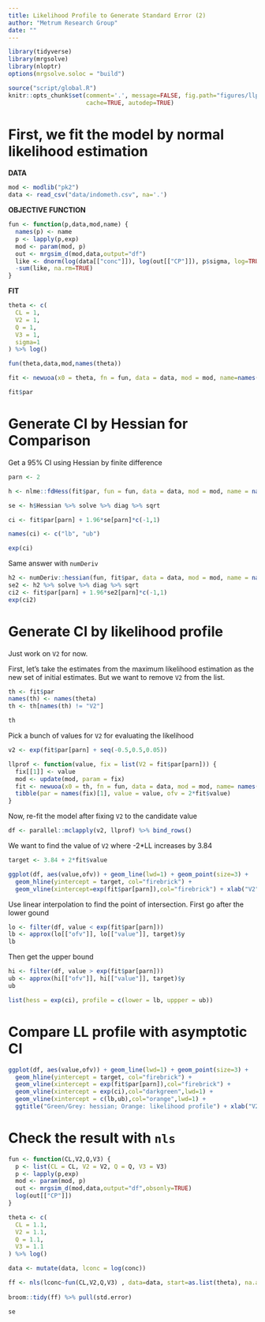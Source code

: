 ```yaml
---
title: Likelihood Profile to Generate Standard Error (2)
author: "Metrum Research Group"
date: ""
---
```


```r
library(tidyverse)
library(mrgsolve)
library(nloptr)
options(mrgsolve.soloc = "build")
```


```r
source("script/global.R")
knitr::opts_chunk$set(comment='.', message=FALSE, fig.path="figures/llp_closed-", 
                      cache=TRUE, autodep=TRUE)
```



# First, we fit the model by normal likelihood estimation

__DATA__

```r
mod <- modlib("pk2")
data <- read_csv("data/indometh.csv", na='.') 
```

__OBJECTIVE FUNCTION__
```r
fun <- function(p,data,mod,name) {
  names(p) <- name
  p <- lapply(p,exp)
  mod <- param(mod, p)
  out <- mrgsim_d(mod,data,output="df")
  like <- dnorm(log(data[["conc"]]), log(out[["CP"]]), p$sigma, log=TRUE)
  -sum(like, na.rm=TRUE)
}
```

__FIT__
```r
theta <- c(
  CL = 1, 
  V2 = 1, 
  Q = 1, 
  V3 = 1,
  sigma=1
) %>% log()

fun(theta,data,mod,names(theta))

fit <- newuoa(x0 = theta, fn = fun, data = data, mod = mod, name=names(theta))

fit$par
```


# Generate CI by Hessian for Comparison

Get a 95% CI using Hessian by finite difference

```r
parn <- 2

h <- nlme::fdHess(fit$par, fun = fun, data = data, mod = mod, name = names(theta))

se <- h$Hessian %>% solve %>% diag %>% sqrt 

ci <- fit$par[parn] + 1.96*se[parn]*c(-1,1)

names(ci) <- c("lb", "ub")

exp(ci)
```

Same answer with `numDeriv`

```r
h2 <- numDeriv::hessian(fun, fit$par, data = data, mod = mod, name = names(theta))
se2 <- h2 %>% solve %>% diag %>% sqrt
ci2 <- fit$par[parn] + 1.96*se2[parn]*c(-1,1)
exp(ci2)
```


# Generate CI by likelihood profile

Just work on `V2` for now.


First, let's take the estimates from the maximum likelihood estimation
as the new set of initial estimates. But we want to remove `V2` from the list.

```r
th <- fit$par
names(th) <- names(theta)
th <- th[names(th) != "V2"]

th
```

Pick a bunch of values for `V2` for evaluating the likelihood

```r
v2 <- exp(fit$par[parn] + seq(-0.5,0.5,0.05))

llprof <- function(value, fix = list(V2 = fit$par[parn])) {
  fix[[1]] <- value
  mod <- update(mod, param = fix)
  fit <- newuoa(x0 = th, fn = fun, data = data, mod = mod, name= names(th))
  tibble(par = names(fix)[1], value = value, ofv = 2*fit$value)
}
```

Now, re-fit the model after fixing `V2` to the candidate value

```r
df <- parallel::mclapply(v2, llprof) %>% bind_rows()
```

We want to find the value of `V2` where -2*LL increases by 3.84
```r
target <- 3.84 + 2*fit$value

ggplot(df, aes(value,ofv)) + geom_line(lwd=1) + geom_point(size=3) + 
  geom_hline(yintercept = target, col="firebrick") + 
  geom_vline(xintercept=exp(fit$par[parn]),col="firebrick") + xlab("V2")

```

Use linear interpolation to find the point of intersection.  First go after
the lower gound
```r
lo <- filter(df, value < exp(fit$par[parn]))
lb <- approx(lo[["ofv"]], lo[["value"]], target)$y
lb
```

Then get the upper bound
```r
hi <- filter(df, value > exp(fit$par[parn]))
ub <- approx(hi[["ofv"]], hi[["value"]], target)$y
ub
```


```r
list(hess = exp(ci), profile = c(lower = lb, uppper = ub))
```

# Compare LL profile with asymptotic CI
```r
ggplot(df, aes(value,ofv)) + geom_line(lwd=1) + geom_point(size=3) + 
  geom_hline(yintercept = target, col="firebrick") + 
  geom_vline(xintercept = exp(fit$par[parn]),col="firebrick") + 
  geom_vline(xintercept = exp(ci),col="darkgreen",lwd=1) +
  geom_vline(xintercept = c(lb,ub),col="orange",lwd=1) +
  ggtitle("Green/Grey: hessian; Orange: likelihood profile") + xlab("V2")
```

# Check the result with `nls`

```r
fun <- function(CL,V2,Q,V3) {
  p <- list(CL = CL, V2 = V2, Q = Q, V3 = V3)
  p <- lapply(p,exp)
  mod <- param(mod, p)
  out <- mrgsim_d(mod,data,output="df",obsonly=TRUE)
  log(out[["CP"]])
}

theta <- c(
  CL = 1.1, 
  V2 = 1.1, 
  Q = 1.1, 
  V3 = 1.1
) %>% log()

data <- mutate(data, lconc = log(conc))

ff <- nls(lconc~fun(CL,V2,Q,V3) , data=data, start=as.list(theta), na.action=na.omit)
          
broom::tidy(ff) %>% pull(std.error)
```
```r
se
```
